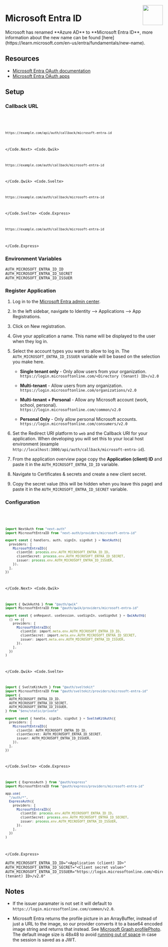 
<img
  align="right"
  src="/img/providers/microsoft-entra-id.svg"
  height="64"
  width="64"
/>

# Microsoft Entra ID

<Callout>
  Microsoft has renamed **Azure AD** to **Microsoft Entra ID**, more information
  about the new name can be found
  [here](https://learn.microsoft.com/en-us/entra/fundamentals/new-name).
</Callout>

## Resources

- [Microsoft Entra OAuth documentation](https://learn.microsoft.com/en-us/entra/identity-platform/v2-oauth2-auth-code-flow)
- [Microsoft Entra OAuth apps](https://learn.microsoft.com/en-us/entra/identity-platform/quickstart-register-app)

## Setup

### Callback URL

<Code>
  <Code.Next>

```bash
https://example.com/api/auth/callback/microsoft-entra-id
```

  </Code.Next>
  <Code.Qwik>

```bash
https://example.com/auth/callback/microsoft-entra-id
```

  </Code.Qwik>
  <Code.Svelte>

```bash
https://example.com/auth/callback/microsoft-entra-id
```

  </Code.Svelte>
  <Code.Express>

```bash
https://example.com/auth/callback/microsoft-entra-id
```

  </Code.Express>
</Code>

### Environment Variables

```
AUTH_MICROSOFT_ENTRA_ID_ID
AUTH_MICROSOFT_ENTRA_ID_SECRET
AUTH_MICROSOFT_ENTRA_ID_ISSUER
```

### Register Application

1. Log in to the [Microsoft Entra admin center](https://entra.microsoft.com/).

2. In the left sidebar, navigate to Identity --> Applications --> App
   Registrations.

3. Click on New registration.

4. Give your application a name. This name will be displayed to the user when
   they log in.

5. Select the account types you want to allow to log in. The
   `AUTH_MICROSOFT_ENTRA_ID_ISSUER` variable will be based on the selection you
   make here.

   - **Single tenant only** - Only allow users from your organization.<br />
     `https://login.microsoftonline.com/<Directory (tenant) ID>/v2.0`

   - **Multi-tenant** - Allow users from any organization.<br />
     `https://login.microsoftonline.com/organizations/v2.0`

   - **Multi-tenant + Personal** - Allow any Microsoft account (work, school,
     personal).<br />
     `https://login.microsoftonline.com/common/v2.0`

   - **Personal Only** - Only allow personal Microsoft accounts.<br />
     `https://login.microsoftonline.com/consumers/v2.0`

6. Set the Redirect URI platform to `web` and the Callback URI for your
   application. When developing you will set this to your local host
   environment
   (example `http://localhost:3000/api/auth/callback/microsoft-entra-id`).

7. From the application overview page copy the **Application (client) ID** and
   paste it in the `AUTH_MICROSOFT_ENTRA_ID_ID` variable.

8. Navigate to Certificates & secrets and create a new client secret.

9. Copy the secret value (this will be hidden when you leave this page) and
   paste it in the `AUTH_MICROSOFT_ENTRA_ID_SECRET` variable.

### Configuration

<Code>
  <Code.Next>

```ts filename="/auth.ts"
import NextAuth from "next-auth"
import MicrosoftEntraID from "next-auth/providers/microsoft-entra-id"

export const { handlers, auth, signIn, signOut } = NextAuth({
  providers: [
    MicrosoftEntraID({
      clientId: process.env.AUTH_MICROSOFT_ENTRA_ID_ID,
      clientSecret: process.env.AUTH_MICROSOFT_ENTRA_ID_SECRET,
      issuer: process.env.AUTH_MICROSOFT_ENTRA_ID_ISSUER,
    }),
  ],
})
```

  </Code.Next>
  <Code.Qwik>
  
```ts filename="/src/routes/plugin@auth.ts"
import { QwikAuth$ } from "@auth/qwik"
import MicrosoftEntraID from "@auth/qwik/providers/microsoft-entra-id"

export const { onRequest, useSession, useSignIn, useSignOut } = QwikAuth$(
  () => ({
    providers: [
      MicrosoftEntraID({
        clientId: import.meta.env.AUTH_MICROSOFT_ENTRA_ID_ID,
        clientSecret: import.meta.env.AUTH_MICROSOFT_ENTRA_ID_SECRET,
        issuer: import.meta.env.AUTH_MICROSOFT_ENTRA_ID_ISSUER,
      }),
    ],
  })
)
```

  </Code.Qwik>
  <Code.Svelte>

```ts filename="/src/auth.ts"
import { SvelteKitAuth } from "@auth/sveltekit"
import MicrosoftEntraID from "@auth/sveltekit/providers/microsoft-entra-id"
import {
  AUTH_MICROSOFT_ENTRA_ID_ID,
  AUTH_MICROSOFT_ENTRA_ID_SECRET,
  AUTH_MICROSOFT_ENTRA_ID_ISSUER,
} from "$env/static/private"

export const { handle, signIn, signOut } = SvelteKitAuth({
  providers: [
    MicrosoftEntraID({
      clientId: AUTH_MICROSOFT_ENTRA_ID_ID,
      clientSecret: AUTH_MICROSOFT_ENTRA_ID_SECRET,
      issuer: AUTH_MICROSOFT_ENTRA_ID_ISSUER,
    }),
  ],
})
```

  </Code.Svelte>
  <Code.Express>

```ts filename="/src/app.ts"
import { ExpressAuth } from "@auth/express"
import MicrosoftEntraID from "@auth/express/providers/microsoft-entra-id"

app.use(
  "/auth/*",
  ExpressAuth({
    providers: [
      MicrosoftEntraID({
        clientId: process.env.AUTH_MICROSOFT_ENTRA_ID_ID,
        clientSecret: process.env.AUTH_MICROSOFT_ENTRA_ID_SECRET,
        issuer: process.env.AUTH_MICROSOFT_ENTRA_ID_ISSUER,
      }),
    ],
  })
)
```

  </Code.Express>
</Code>

```env filename=".env.local"
AUTH_MICROSOFT_ENTRA_ID_ID="<Application (client) ID>"
AUTH_MICROSOFT_ENTRA_ID_SECRET="<Client secret value>"
AUTH_MICROSOFT_ENTRA_ID_ISSUER="https://login.microsoftonline.com/<Directory (tenant) ID>/v2.0"
```

## Notes

- If the issuer paramater is not set it will default to
  `https://login.microsoftonline.com/common/v2.0`.

- Microsoft Entra returns the profile picture in an ArrayBuffer, instead of
  just a URL to the image, so our provider converts it to a base64 encoded
  image string and returns that instead. See
  [Microsoft Graph profilePhoto](https://learn.microsoft.com/en-us/graph/api/profilephoto-get?view=graph-rest-1.0&tabs=http#examples).
  The default image size is 48x48 to avoid
  [running out of space](https://next-auth.js.org/faq#json-web-tokens) in case
  the session is saved as a JWT.

